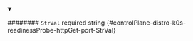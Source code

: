 
<details className="config-field" data-expandable="false" open>
<summary>

######## `StrVal` <span className="config-field-required" data-required="false">required</span> <span className="config-field-type">string</span> <span className="config-field-default"></span> <span className="config-field-enum"></span> {#controlPlane-distro-k0s-readinessProbe-httpGet-port-StrVal}



</summary>



</details>
